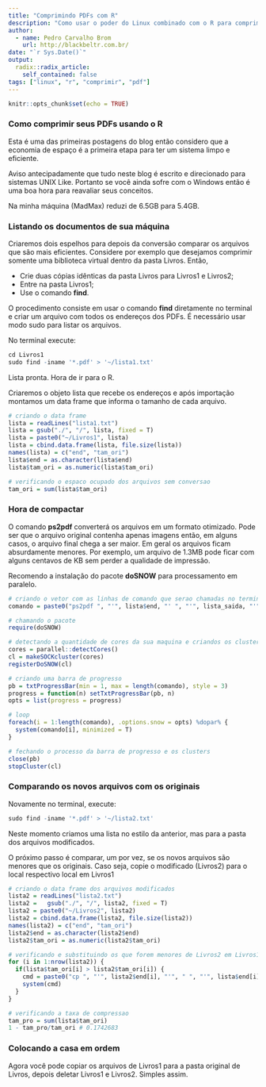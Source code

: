 ```yaml
---
title: "Comprimindo PDFs com R"
description: "Como usar o poder do Linux combinado com o R para comprimir PDFs"
author:
  - name: Pedro Carvalho Brom
    url: http://blackbeltr.com.br/
date: "`r Sys.Date()`"
output:
  radix::radix_article:
    self_contained: false
tags: ["linux", "r", "comprimir", "pdf"]
---
```


```r
knitr::opts_chunk$set(echo = TRUE)
```

### Como comprimir seus PDFs usando o R

Esta é uma das primeiras postagens do blog então considero que a economia de espaço é a primeira etapa para ter um sistema limpo e eficiente.

Aviso antecipadamente que tudo neste blog é escrito e direcionado para sistemas UNIX Like. Portanto se você ainda sofre com o Windows então é uma boa hora para reavaliar seus conceitos.

Na minha máquina (MadMax) reduzi de 6.5GB para 5.4GB.

### Listando os documentos de sua máquina

Criaremos dois espelhos para depois da conversão comparar os arquivos que são mais eficientes. Considere por exemplo que desejamos comprimir somente uma biblioteca virtual dentro da pasta Livros. Então,

* Crie duas cópias idênticas da pasta Livros para Livros1 e Livros2;
* Entre na pasta Livros1;
* Use o comando **find**.

O procedimento consiste em usar o comando **find** diretamente no terminal e criar um arquivo com todos os endereços dos PDFs. É necessário usar modo sudo para listar os arquivos. 

No terminal execute:

```r
cd Livros1
sudo find -iname '*.pdf' > '~/lista1.txt'
```

Lista pronta. Hora de ir para o R.

Criaremos o objeto lista que recebe os endereços e após importação montamos um data frame que informa o tamanho de cada arquivo.

```r
# criando o data frame
lista = readLines("lista1.txt")
lista = gsub("./", "/", lista, fixed = T)
lista = paste0("~/Livros1", lista)
lista = cbind.data.frame(lista, file.size(lista))
names(lista) = c("end", "tam_ori")
lista$end = as.character(lista$end)
lista$tam_ori = as.numeric(lista$tam_ori)

# verificando o espaco ocupado dos arquivos sem conversao
tam_ori = sum(lista$tam_ori)
```

### Hora de compactar

O comando **ps2pdf** converterá os arquivos em um formato otimizado. Pode ser que o arquivo original contenha apenas imagens então, em alguns casos, o arquivo final chega a ser maior. Em geral os arquivos ficam absurdamente menores. Por exemplo, um arquivo de 1.3MB pode ficar com alguns centavos de KB sem perder a qualidade de impressão.

Recomendo a instalação do pacote **doSNOW** para processamento em paralelo.

```r
# criando o vetor com as linhas de comando que serao chamadas no terminal
comando = paste0("ps2pdf ", "'", lista$end, "' ", "'", lista_saida, "'")

# chamando o pacote
require(doSNOW)

# detectando a quantidade de cores da sua maquina e criandos os clusters de trabalho
cores = parallel::detectCores()
cl = makeSOCKcluster(cores)
registerDoSNOW(cl)

# criando uma barra de progresso
pb = txtProgressBar(min = 1, max = length(comando), style = 3)
progress = function(n) setTxtProgressBar(pb, n)
opts = list(progress = progress)

# loop
foreach(i = 1:length(comando), .options.snow = opts) %dopar% {
  system(comando[i], minimized = T)
}

# fechando o processo da barra de progresso e os clusters
close(pb)
stopCluster(cl)
```

### Comparando os novos arquivos com os originais

Novamente no terminal, execute:

```r
sudo find -iname '*.pdf' > '~/lista2.txt'
```

Neste momento criamos uma lista no estilo da anterior, mas para a pasta dos arquivos modificados.

O próximo passo é comparar, um por vez, se os novos arquivos são menores que os originais. Caso seja, copie o modificado (Livros2) para o local respectivo local em Livros1

```r
# criando o data frame dos arquivos modificados
lista2 = readLines("lista2.txt")
lista2 =   gsub("./", "/", lista2, fixed = T)
lista2 = paste0("~/Livros2", lista2)
lista2 = cbind.data.frame(lista2, file.size(lista2))
names(lista2) = c("end", "tam_ori")
lista2$end = as.character(lista2$end)
lista2$tam_ori = as.numeric(lista2$tam_ori)

# verificando e substituindo os que forem menores de Livros2 em Livros1
for (i in 1:nrow(lista2)) {
  if(lista$tam_ori[i] > lista2$tam_ori[i]) {
    cmd = paste0("cp ", "'", lista2$end[i], "'", " ", "'", lista$end[i], "'")
    system(cmd)
  }
}

# verificando a taxa de compressao
tam_pro = sum(lista$tam_ori)
1 - tam_pro/tam_ori # 0.1742683
```

### Colocando a casa em ordem

Agora você pode copiar os arquivos de Livros1 para a pasta original de Livros, depois deletar Livros1 e Livros2. Simples assim. 
